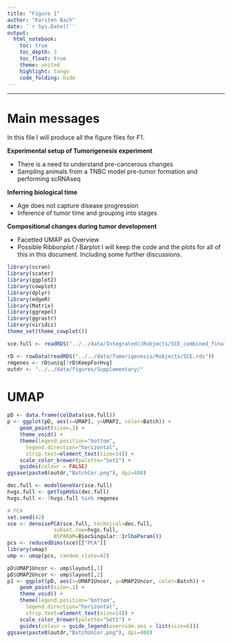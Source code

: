 ```yaml
---
title: "Figure 1"
author: "Karsten Bach"
date: '`r Sys.Date()`'
output:
  html_notebook:
    toc: true
    toc_depth: 3
    toc_float: true
    theme: united
    highlight: tango
    code_folding: hide
---
```

***

# Main messages

In this file I will produce all the figure files for F1.

__Experimental setup of Tumorigenesis experiment__

- There is a need to understand pre-cancerous changes
- Sampling animals from a TNBC model pre-tumor formation and performing scRNAseq

__Inferring biological time__

- Age does not capture disease progression
- Inference of tumor time and grouping into stages

__Compositional changes during tumor development__

- Facetted UMAP as Overview
- Possible Ribbonplot / Barplot
I will keep the code and the plots for all of this in this document.
Including some further discussions.

```r
library(scran)
library(scater)
library(ggplot2)
library(cowplot)
library(dplyr)
library(edgeR)
library(Matrix)
library(ggrepel)
library(ggrastr)
library(viridis)
theme_set(theme_cowplot())

sce.full <- readRDS("../../data/Integrated//Robjects/SCE_combined_final.rds")

rD <- rowData(readRDS("../../data/Tumorigenesis/Robjects/SCE.rds"))
rmgenes <- rD$uniq[!rD$KeepForHvg]
outdr <- "../../data/figures/Supplementary/"
```


# UMAP
```r
pD <- data.frame(colData(sce.full))
p <- ggplot(pD, aes(x=UMAP1, y=UMAP2, color=Batch)) +
    geom_point(size=.1) +
    theme_void() +
    theme(legend.position="bottom",
	  legend.direction="horizontal",
	  strip.text=element_text(size=14)) +
    scale_color_brewer(palette="Set1") +
    guides(colour = FALSE)
ggsave(paste0(outdr,"BatchCor.png"), dpi=400)
```

```r
dec.full <- modelGeneVar(sce.full)
hvgs.full <- getTopHVGs(dec.full)
hvgs.full <- !hvgs.full %in% rmgenes

# PCA
set.seed(42)
sce <- denoisePCA(sce.full, technical=dec.full,
		       subset.row=hvgs.full,
		       BSPARAM=BiocSingular::IrlbaParam())
pcs <- reducedDims(sce)[["PCA"]]
library(umap)
ump <- umap(pcs, random_state=42)

pD$UMAP1Uncor <- ump$layout[,1]
pD$UMAP2Uncor <- ump$layout[,2]
p1 <- ggplot(pD, aes(x=UMAP1Uncor, y=UMAP2Uncor, color=Batch)) +
    geom_point(size=.1) +
    theme_void() +
    theme(legend.position="bottom",
	  legend.direction="horizontal",
	  strip.text=element_text(size=14)) +
    scale_color_brewer(palette="Set1") +
    guides(colour = guide_legend(override.aes = list(size=6)))
ggsave(paste0(outdr,"BatchUnCor.png"), dpi=400)
```
